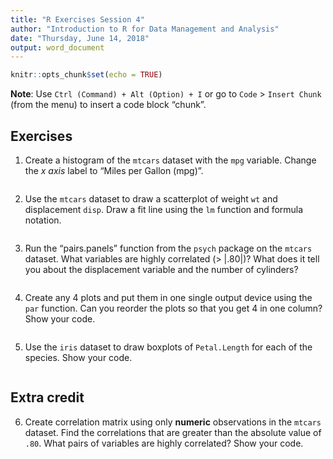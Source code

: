 ```yaml
---
title: "R Exercises Session 4"
author: "Introduction to R for Data Management and Analysis"
date: "Thursday, June 14, 2018"
output: word_document
---
```


```r
knitr::opts_chunk$set(echo = TRUE)
```

**Note**: Use `Ctrl (Command) + Alt (Option) + I` or go to `Code` > `Insert Chunk` (from the menu) to insert a code block "chunk". 

## Exercises

1. Create a histogram of the `mtcars` dataset with the `mpg` variable. Change the _x axis_ label to "Miles per Gallon (mpg)".

```r

```

2. Use the `mtcars` dataset to draw a scatterplot of weight `wt` and displacement `disp`. Draw a fit line using the `lm` function and formula notation. 

```r

```

3. Run the "pairs.panels" function from the `psych` package on the `mtcars` dataset. What variables are highly correlated (> |.80|)? What does it tell you about the displacement variable and the number of cylinders? 

```r

```

4. Create any 4 plots and put them in one single output device using the `par` function. Can you reorder the plots so that you get 4 in one column? Show your code. 

```r

```

5. Use the `iris` dataset to draw boxplots of `Petal.Length` for each of the species. Show your code. 

```r

```

## Extra credit

6. Create correlation matrix using only **numeric** observations in the `mtcars` dataset. Find the correlations that are greater than the absolute value of `.80`. What pairs of variables are highly correlated? Show your code. 

```r

```





